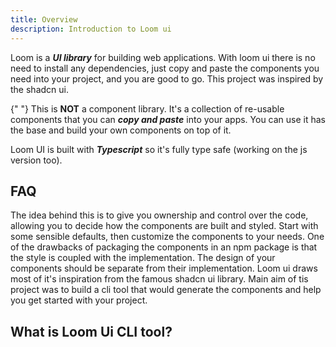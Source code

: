 ```yaml
---
title: Overview
description: Introduction to Loom ui
---
```


Loom is a **_UI library_** for building web applications. With loom ui there is no need
to install any dependencies, just copy and paste the components you need into your
project, and you are good to go. This project was inspired by the shadcn ui.

{" "}
This is **NOT** a component library. It's a collection of re-usable components that you can **_copy and paste_** into your apps.
You can use it has the base and build your own components on top of it.

Loom UI is built with **_Typescript_** so it's fully type safe (working on the js version too).

## FAQ

<Accordions>
  <Accordion title="Why copy/paste components?">
    The idea behind this is to give you ownership and control over the code,
    allowing you to decide how the components are built and styled. Start with
    some sensible defaults, then customize the components to your needs. One of
    the drawbacks of packaging the components in an npm package is that the
    style is coupled with the implementation. The design of your components
    should be separate from their implementation.
  </Accordion>
  <Accordion title="What is inspiration behind Loom ui">
    Loom ui draws most of it's inspiration from the famous shadcn ui library.
    Main aim of tis project was to build a cli tool that would generate the
    components and help you get started with your project.
  </Accordion>

</Accordions>

## What is Loom Ui CLI tool?

<Cards>
  <Card
    title="Learn more about CLI tool"
    href="https://github.com/Venu005/loom-ui-cli"
  />
  <Card title="Loom ui github repo" href="https://github.com/Venu005/loomui" />
</Cards>
